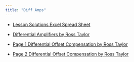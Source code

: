 ```yaml
---
title: "Diff Amps"
---
```


- [Lesson Solutions Excel Spread Sheet](assets/na-Diff-Offset-Comp.xlsx){download=""}

- [Differential Amplifiers by Ross Taylor](assets/ba-Lesson-Differential-Amplification.pdf){target="_blank"}

- [Page 1 Differential Offset Compensation by Ross Taylor](assets/na-Lesson-Page1-Differential-Offset-Compensation.pdf){target="_blank"}

- [Page 2 Differential Offset Compensation by Ross Taylor](assets/pa-Lesson-Page2-Differential-Offset-Compensation.pdf){target="_blank"}

<!-- - [Page 3 by Ross Taylor](assets){target="_blank"}

- [Page 4 by Ross Taylor](assets){target="_blank"} -->



